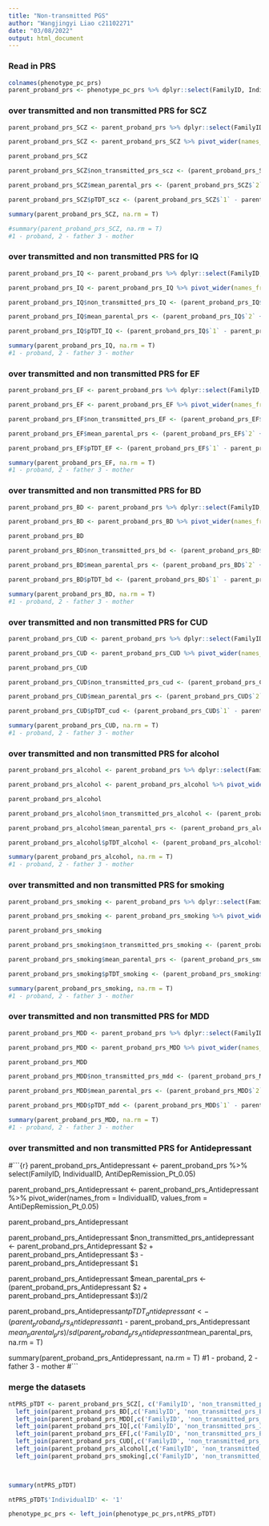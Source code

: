 ---
title: "Non-transmitted PGS"
author: "Wangjingyi Liao c21102271"
date: "03/08/2022"
output: html_document
---

### Read in PRS 
```{r}
colnames(phenotype_pc_prs)
parent_proband_prs <- phenotype_pc_prs %>% dplyr::select(FamilyID, IndividualID, SCZ_Pt_0.05, IQ_Pt_0.05, BD_Pt_0.05, CUD_Pt_0.05, alcohol_Pt_0.05, MDD_Pt_0.05, EF_Pt_0.05, smoking_Pt_0.05)
```


### over transmitted and non transmitted PRS for SCZ
```{r}
parent_proband_prs_SCZ <- parent_proband_prs %>% dplyr::select(FamilyID, IndividualID, SCZ_Pt_0.05)

parent_proband_prs_SCZ <- parent_proband_prs_SCZ %>% pivot_wider(names_from = IndividualID, values_from = SCZ_Pt_0.05)

parent_proband_prs_SCZ

parent_proband_prs_SCZ$non_transmitted_prs_scz <- (parent_proband_prs_SCZ$`2` + parent_proband_prs_SCZ$`3`) - parent_proband_prs_SCZ$`1`

parent_proband_prs_SCZ$mean_parental_prs <- (parent_proband_prs_SCZ$`2` + parent_proband_prs_SCZ$`3`)/2

parent_proband_prs_SCZ$pTDT_scz <- (parent_proband_prs_SCZ$`1` - parent_proband_prs_SCZ$mean_parental_prs) / sd(parent_proband_prs_SCZ$mean_parental_prs, na.rm = T)

summary(parent_proband_prs_SCZ, na.rm = T)

#summary(parent_proband_prs_SCZ, na.rm = T)
#1 - proband, 2 - father 3 - mother 
```

### over transmitted and non transmitted PRS for IQ
```{r}
parent_proband_prs_IQ <- parent_proband_prs %>% dplyr::select(FamilyID, IndividualID, IQ_Pt_0.05)

parent_proband_prs_IQ <- parent_proband_prs_IQ %>% pivot_wider(names_from = IndividualID, values_from = IQ_Pt_0.05)

parent_proband_prs_IQ$non_transmitted_prs_IQ <- (parent_proband_prs_IQ$`2` + parent_proband_prs_IQ$`3`) - parent_proband_prs_IQ$`1`

parent_proband_prs_IQ$mean_parental_prs <- (parent_proband_prs_IQ$`2` + parent_proband_prs_IQ$`3`)/2

parent_proband_prs_IQ$pTDT_IQ <- (parent_proband_prs_IQ$`1` - parent_proband_prs_IQ$mean_parental_prs) / sd(parent_proband_prs_IQ$mean_parental_prs, na.rm = T)

summary(parent_proband_prs_IQ, na.rm = T)
#1 - proband, 2 - father 3 - mother 
```

### over transmitted and non transmitted PRS for EF
```{r}
parent_proband_prs_EF <- parent_proband_prs %>% dplyr::select(FamilyID, IndividualID, EF_Pt_0.05)

parent_proband_prs_EF <- parent_proband_prs_EF %>% pivot_wider(names_from = IndividualID, values_from = EF_Pt_0.05)

parent_proband_prs_EF$non_transmitted_prs_EF <- (parent_proband_prs_EF$`2` + parent_proband_prs_EF$`3`) - parent_proband_prs_EF$`1`

parent_proband_prs_EF$mean_parental_prs <- (parent_proband_prs_EF$`2` + parent_proband_prs_EF$`3`)/2

parent_proband_prs_EF$pTDT_EF <- (parent_proband_prs_EF$`1` - parent_proband_prs_EF$mean_parental_prs) / sd(parent_proband_prs_EF$mean_parental_prs, na.rm = T)

summary(parent_proband_prs_EF, na.rm = T)
#1 - proband, 2 - father 3 - mother 
```

### over transmitted and non transmitted PRS for BD
```{r}
parent_proband_prs_BD <- parent_proband_prs %>% dplyr::select(FamilyID, IndividualID, BD_Pt_0.05)

parent_proband_prs_BD <- parent_proband_prs_BD %>% pivot_wider(names_from = IndividualID, values_from = BD_Pt_0.05)

parent_proband_prs_BD

parent_proband_prs_BD$non_transmitted_prs_bd <- (parent_proband_prs_BD$`2` + parent_proband_prs_BD$`3`) - parent_proband_prs_BD$`1`

parent_proband_prs_BD$mean_parental_prs <- (parent_proband_prs_BD$`2` + parent_proband_prs_BD$`3`)/2

parent_proband_prs_BD$pTDT_bd <- (parent_proband_prs_BD$`1` - parent_proband_prs_BD$mean_parental_prs) / sd(parent_proband_prs_BD$mean_parental_prs, na.rm = T)

summary(parent_proband_prs_BD, na.rm = T)
#1 - proband, 2 - father 3 - mother 
```

### over transmitted and non transmitted PRS for CUD
```{r}
parent_proband_prs_CUD <- parent_proband_prs %>% dplyr::select(FamilyID, IndividualID, CUD_Pt_0.05)

parent_proband_prs_CUD <- parent_proband_prs_CUD %>% pivot_wider(names_from = IndividualID, values_from = CUD_Pt_0.05)

parent_proband_prs_CUD

parent_proband_prs_CUD$non_transmitted_prs_cud <- (parent_proband_prs_CUD$`2` + parent_proband_prs_CUD$`3`) - parent_proband_prs_CUD$`1`

parent_proband_prs_CUD$mean_parental_prs <- (parent_proband_prs_CUD$`2` + parent_proband_prs_CUD$`3`)/2

parent_proband_prs_CUD$pTDT_cud <- (parent_proband_prs_CUD$`1` - parent_proband_prs_CUD$mean_parental_prs) / sd(parent_proband_prs_CUD$mean_parental_prs, na.rm = T)

summary(parent_proband_prs_CUD, na.rm = T)
#1 - proband, 2 - father 3 - mother 
```

### over transmitted and non transmitted PRS for alcohol
```{r}
parent_proband_prs_alcohol <- parent_proband_prs %>% dplyr::select(FamilyID, IndividualID, alcohol_Pt_0.05)

parent_proband_prs_alcohol <- parent_proband_prs_alcohol %>% pivot_wider(names_from = IndividualID, values_from = alcohol_Pt_0.05)

parent_proband_prs_alcohol

parent_proband_prs_alcohol$non_transmitted_prs_alcohol <- (parent_proband_prs_alcohol$`2` + parent_proband_prs_alcohol$`3`) - parent_proband_prs_alcohol$`1`

parent_proband_prs_alcohol$mean_parental_prs <- (parent_proband_prs_alcohol$`2` + parent_proband_prs_alcohol$`3`)/2

parent_proband_prs_alcohol$pTDT_alcohol <- (parent_proband_prs_alcohol$`1` - parent_proband_prs_alcohol$mean_parental_prs) / sd(parent_proband_prs_alcohol$mean_parental_prs, na.rm = T)

summary(parent_proband_prs_alcohol, na.rm = T)
#1 - proband, 2 - father 3 - mother 
```

### over transmitted and non transmitted PRS for smoking
```{r}
parent_proband_prs_smoking <- parent_proband_prs %>% dplyr::select(FamilyID, IndividualID, smoking_Pt_0.05)

parent_proband_prs_smoking <- parent_proband_prs_smoking %>% pivot_wider(names_from = IndividualID, values_from = smoking_Pt_0.05)

parent_proband_prs_smoking

parent_proband_prs_smoking$non_transmitted_prs_smoking <- (parent_proband_prs_smoking$`2` + parent_proband_prs_smoking$`3`) - parent_proband_prs_smoking$`1`

parent_proband_prs_smoking$mean_parental_prs <- (parent_proband_prs_smoking$`2` + parent_proband_prs_smoking$`3`)/2

parent_proband_prs_smoking$pTDT_smoking <- (parent_proband_prs_smoking$`1` - parent_proband_prs_smoking$mean_parental_prs) / sd(parent_proband_prs_smoking$mean_parental_prs, na.rm = T)

summary(parent_proband_prs_smoking, na.rm = T)
#1 - proband, 2 - father 3 - mother 
```

### over transmitted and non transmitted PRS for MDD
```{r}
parent_proband_prs_MDD <- parent_proband_prs %>% dplyr::select(FamilyID, IndividualID, MDD_Pt_0.05)

parent_proband_prs_MDD <- parent_proband_prs_MDD %>% pivot_wider(names_from = IndividualID, values_from = MDD_Pt_0.05)

parent_proband_prs_MDD

parent_proband_prs_MDD$non_transmitted_prs_mdd <- (parent_proband_prs_MDD$`2` + parent_proband_prs_MDD$`3`) - parent_proband_prs_MDD$`1`

parent_proband_prs_MDD$mean_parental_prs <- (parent_proband_prs_MDD$`2` + parent_proband_prs_MDD$`3`)/2

parent_proband_prs_MDD$pTDT_mdd <- (parent_proband_prs_MDD$`1` - parent_proband_prs_MDD$mean_parental_prs) / sd(parent_proband_prs_MDD$mean_parental_prs, na.rm = T)

summary(parent_proband_prs_MDD, na.rm = T)
#1 - proband, 2 - father 3 - mother 
```
### over transmitted and non transmitted PRS for Antidepressant
#```{r}
parent_proband_prs_Antidepressant  <- parent_proband_prs %>% select(FamilyID, IndividualID, AntiDepRemission_Pt_0.05)

parent_proband_prs_Antidepressant  <- parent_proband_prs_Antidepressant  %>% pivot_wider(names_from = IndividualID, values_from = AntiDepRemission_Pt_0.05)

parent_proband_prs_Antidepressant 

parent_proband_prs_Antidepressant $non_transmitted_prs_antidepressant <- parent_proband_prs_Antidepressant $`2` + parent_proband_prs_Antidepressant $`3` - parent_proband_prs_Antidepressant $`1`

parent_proband_prs_Antidepressant $mean_parental_prs <- (parent_proband_prs_Antidepressant $`2` + parent_proband_prs_Antidepressant $`3`)/2

parent_proband_prs_Antidepressant$pTDT_antidepressant <- (parent_proband_prs_Antidepressant$`1` - parent_proband_prs_Antidepressant $mean_parental_prs) / sd(parent_proband_prs_Antidepressant$mean_parental_prs, na.rm = T)

summary(parent_proband_prs_Antidepressant, na.rm = T)
#1 - proband, 2 - father 3 - mother 
#```


### merge the datasets 
```{r}

ntPRS_pTDT <- parent_proband_prs_SCZ[, c('FamilyID', 'non_transmitted_prs_scz', 'pTDT_scz')] %>% 
  left_join(parent_proband_prs_BD[,c('FamilyID', 'non_transmitted_prs_bd', 'pTDT_bd')], by = 'FamilyID') %>% 
  left_join(parent_proband_prs_MDD[,c('FamilyID', 'non_transmitted_prs_mdd', 'pTDT_mdd')], by = 'FamilyID')%>% 
  left_join(parent_proband_prs_IQ[,c('FamilyID', 'non_transmitted_prs_IQ', 'pTDT_IQ')], by = 'FamilyID') %>% 
  left_join(parent_proband_prs_EF[,c('FamilyID', 'non_transmitted_prs_EF', 'pTDT_EF')], by = 'FamilyID') %>% 
  left_join(parent_proband_prs_CUD[,c('FamilyID', 'non_transmitted_prs_cud', 'pTDT_cud')], by = 'FamilyID')%>% 
  left_join(parent_proband_prs_alcohol[,c('FamilyID', 'non_transmitted_prs_alcohol', 'pTDT_alcohol')], by = 'FamilyID') %>% 
  left_join(parent_proband_prs_smoking[,c('FamilyID', 'non_transmitted_prs_smoking', 'pTDT_smoking')], by = 'FamilyID') 
  


summary(ntPRS_pTDT)

ntPRS_pTDT$'IndividualID' <- '1'

phenotype_pc_prs <- left_join(phenotype_pc_prs,ntPRS_pTDT)

```

